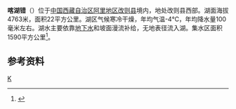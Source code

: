 {{ViewTibetanScript}}
{{Infobox_lake
 |湖泊名稱 =喀湖错
 |湖泊照片 = 
 |湖泊照片標題 = 
 |測深圖 =
 |測深圖標題 =
 |湖泊所在地 = [[中国|中国]][[西藏|西藏]]
 |座標 = {{coord |33|23|N|82|59|E|display=inline,title|scale:500000_type:waterbody_region:CN}}
 |湖泊類別 = [[咸水湖|咸水湖]]
 |流入 =
 |流出 = 
 |集水區面積 =1590平方公里
 |集水區國家 =
 |湖泊長度 =6.7公里
 |湖泊闊度 = 最大5.1公里<br />平均3.28公里
 |湖泊面積 =22平方公里
 |平均深度 = 
 |最深深度 = 
 |水體體積 = 
 |湖水停留時間 =
 |湖岸線長度 =
 |海拔高度 = 4763米
 |湖中島嶼 =
 |湖邊城鎮 =[[巴热村|巴热村]]
}}
{{Location map
 |China Tibet Ngari
 |mark=<!--dot-->Blue pog.svg
 |lat_deg=33|lat_min=23|lat_sec =
 |lon_deg=82|lon_min=59|lon_sec =
 |caption=喀湖错在[[西藏|西藏]]的位置。
 |position=right
 |width=350
 |float=right
}}
'''喀湖错'''（{{bo|z=གའུ་མཚོ།|w=ga'u mtsho|t=Gau Tso}}）位于[[中国|中国]][[西藏自治区|西藏自治区]][[阿里地区|阿里地区]][[改则县|改则县]]境内，地处改则县西部。湖面海拔4763米，面积22平方公里。湖区气候寒冷干燥，年均气温-4℃，年均降水量100毫米左右。湖水主要依靠[[地下水|地下水]]和坡面漫流补给，无地表径流入湖。集水区面积1590平方公里<ref>{{cite book zh |author=王苏民 窦鸿身 |title=中国湖泊志 |format=M |edition=1 |location=北京 |publisher=科学出版社 |date=1998|pages=453|id= ISBN 7-03-006706-1}}</ref>。
==参考资料==
{{reflist}}

[[Category:改则县湖泊|K]]